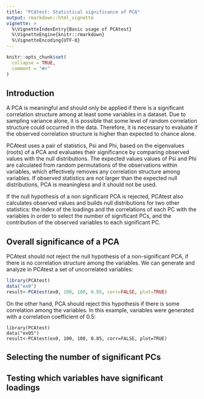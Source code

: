 ```yaml
---
title: "PCAtest: Statistical significance of PCA"
output: rmarkdown::html_vignette
vignette: >
  %\VignetteIndexEntry{Basic usage of PCAtest}
  %\VignetteEngine{knitr::rmarkdown}
  %\VignetteEncoding{UTF-8}
---
```


```r
knitr::opts_chunk$set(
  collapse = TRUE,
  comment = "#>"
)
```
Introduction
---
A PCA is meaningful and should only be applied if there is a significant correlation structure among at least some variables in a dataset. Due to sampling variance alone, it is possible that some level of random correlation structure could occurred in the data. Therefore, it is necessary to evaluate if the observed correlation structure is higher than expected to chance alone.

PCAtest uses a pair of statistics, Psi and Phi, based on the eigenvalues (roots) of a PCA and evaluates their significance by comparing observed values with the null distributions. The expected values values of Psi and Phi are calculated from random permutations of the observations within variables, which effectively removes any correlation structure among variables. If observed statistics are not larger than the expected null distributions, PCA is meaningless and it should not be used.

If the null hypothesis of a non significant PCA is rejected, PCAtest also calculates observed values and builds null distributions for two other statistics: the index of the loadings and the correlations of each PC with the variables in order to select the number of significant PCs, and the contribution of the observed variables to each significant PC.


Overall significance of a PCA
---
PCAtest should not reject the null hypothesis of a non-significant PCA, if there is no correlation structure among the variables. We can generate and analyze in PCAtest a set of uncorrelated variables:

```r
library(PCAtest)
data("ex0")
result<-PCAtest(ex0, 100, 100, 0.05, corr=FALSE, plot=TRUE)
```

On the other hand, PCA should reject this hypothesis if there is some correlation among the variables. In this example, variables were generated with a correlation coefficient of 0.5:

```example
library(PCAtest)
data("ex05")
result<-PCAtest(ex0, 100, 100, 0.05, corr=FALSE, plot=TRUE)
```


Selecting the number of significant PCs
---


Testing which variables have significant loadings
---
